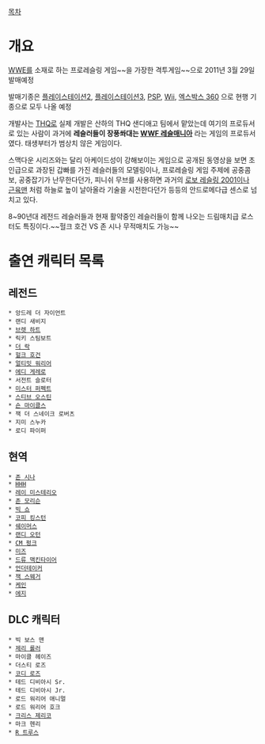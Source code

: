 [[목차]]

= 개요 =
{{{#!html
<object width="640" height="390"><param name="movie" value="http://www.youtube-nocookie.com/v/5tto3hsp1cs?fs=1&amp;hl=ko_KR"></param><param name="allowFullScreen" value="true"></param><param name="allowscriptaccess" value="always"></param><embed src="http://www.youtube-nocookie.com/v/5tto3hsp1cs?fs=1&amp;hl=ko_KR" type="application/x-shockwave-flash" allowscriptaccess="always" allowfullscreen="true" width="512" height="390"></embed></object>
}}}

[[WWE]]를 소재로 하는 프로레슬링 게임~~을 가장한 격투게임~~으로 2011년 3월 29일 발매예정

발매기종은 [[플레이스테이션2]], [[플레이스테이션3]], [[PSP]], [[Wii]], [[엑스박스 360]] 으로 현행 기종으로 모두 나올 예정

개발사는 [[THQ]]로 실제 개발은 산하의 THQ 샌디애고 팀에서 맡았는데 여기의 프로듀서로 있는 사람이 과거에 '''레슬러들이 장풍쏴대는 [[WWF 레슬매니아]]''' 라는 게임의 프로듀서 였다. 태생부터가 범상치 않은 게임이다.

스맥다운 시리즈와는 달리 아케이드성이 강해보이는 게임으로 공개된 동영상을 보면 초인급으로 과장된 갑빠를 가진 레슬러들의 모델링이나, 프로레슬링 게임 주제에 공중콤보, 공중잡기가 난무한다던가, 피니쉬 무브를 사용하면 과거의 [[로보 레슬링 2001]]이나 [[근육맨]] 처럼 하늘로 높이 날아올라 기술을 시전한다던가 등등의 안드로메다급 센스로 넘치고 있다.

8~90년대 레전드 레슬러들과 현재 활약중인 레슬러들이 함께 나오는 드림매치급 로스터도 특징이다.~~헐크 호건 VS 존 시나 무적매치도 가능~~

= 출연 캐릭터 목록 =
== 레전드 ==
 * 앙드레 더 자이언트
 * 랜디 새비지
 * [[브렛 하트]]
 * 릭키 스팀보트
 * [[더 락]]
 * [[헐크 호건]]
 * [[얼티밋 워리어]]
 * [[에디 게레로]]
 * 서전트 슬로터
 * [[미스터 퍼펙트]]
 * [[스티브 오스틴]]
 * [[숀 마이클스]]
 * 잭 더 스네이크 로버츠
 * 지미 스누카
 * 로디 파이퍼
== 현역 ==
 * [[존 시나]]
 * [[HHH]]
 * [[레이 미스테리오]]
 * [[존 모리슨]]
 * [[빅 쇼]]
 * [[코피 킹스턴]]
 * [[쉐이머스]]
 * [[랜디 오턴]]
 * [[CM 펑크]]
 * [[미즈]]
 * [[드류 맥킨타이어]]
 * [[언더테이커]]
 * [[잭 스웨거]]
 * [[케인]]
 * [[에지]]
== DLC 캐릭터 ==
 * 빅 보스 맨
 * [[제리 롤러]]
 * 마이클 헤이즈
 * 더스티 로즈
 * [[코디 로즈]]
 * 테드 디비아시 Sr.
 * 테드 디비아시 Jr.
 * 로드 워리어 애니멀
 * 로드 워리어 호크
 * [[크리스 제리코]]
 * 마크 헨리
 * [[R 트루스]]
